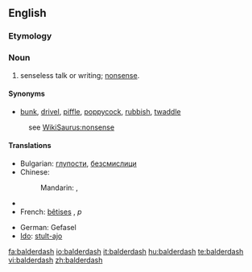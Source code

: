 {{wikipedia}}
==English==

===Etymology===
{{unk.}}

===Noun===
{{en-noun|-}}

# senseless talk or writing; [[nonsense]].
<!-- # a rapidly receding hairline
# {{vulgar}} adulterated wine -->

====Synonyms====
* [[bunk]], [[drivel]], [[piffle]], [[poppycock]], [[rubbish]], [[twaddle]]
: see [[WikiSaurus:nonsense]]

====Translations====
{{trans-top|nonsense}}
* Bulgarian: [[глупости]], [[безсмислици]]
* Chinese:
*: Mandarin: {{t|zh|胡說八道|sc=Hani}}, {{t|zh|胡说八道|tr=húshuōbādào|sc=Hani}}
* {{trreq|Finnish}}
* French: [[bêtise]]s {{f}}, ''p''
{{trans-mid}}
* German: Gefasel {{n}}
* [[Ido]]: [[stulto|stult-ajo]]
{{trans-bottom}}
<!--SOED-->

[[fa:balderdash]]
[[io:balderdash]]
[[it:balderdash]]
[[hu:balderdash]]
[[te:balderdash]]
[[vi:balderdash]]
[[zh:balderdash]]